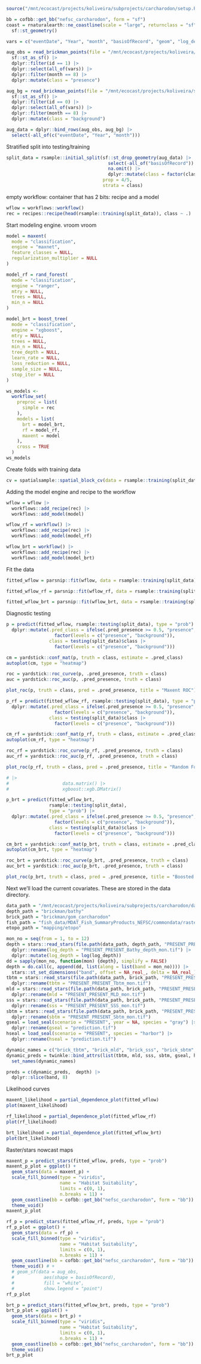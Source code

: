 ```r
source("/mnt/ecocast/projects/koliveira/subprojects/carcharodon/setup.R")
```

```r
bb = cofbb::get_bb("nefsc_carcharodon", form = "sf")
coast = rnaturalearth::ne_coastline(scale = "large", returnclass = "sf") |>
  sf::st_geometry()

vars = c("eventDate", "Year", "month", "basisOfRecord", "geom", "log_depth", "brick_tbtm", "brick_mld", "brick_sss", "brick_sbtm", "gseal", "hseal")

aug_obs = read_brickman_points(file = "/mnt/ecocast/projects/koliveira/subprojects/carcharodon/workflows/get_data_workflow/versions/v01/v01.003/brickman_covar_obs_bg.gpkg") |>
  sf::st_as_sf() |>
  dplyr::filter(id == 1) |>
  dplyr::select(all_of(vars)) |>
  dplyr::filter(month == 8) |>
  dplyr::mutate(class = "presence")

aug_bg = read_brickman_points(file = "/mnt/ecocast/projects/koliveira/subprojects/carcharodon/workflows/get_data_workflow/versions/v01/v01.003/brickman_covar_obs_bg.gpkg") |>
  sf::st_as_sf() |>
  dplyr::filter(id == 0) |>
  dplyr::select(all_of(vars)) |>
  dplyr::filter(month == 8) |>
  dplyr::mutate(class = "background")

aug_data = dplyr::bind_rows(aug_obs, aug_bg) |>
  select(-all_of(c("eventDate", "Year", "month")))

```

Stratified split into testing/training
```r
split_data = rsample::initial_split(sf::st_drop_geometry(aug_data) |>
                                      select(-all_of("basisOfRecord")) |>
                                      na.omit() |>
                                      dplyr::mutate(class = factor(class)), 
                                    prop = 4/5, 
                                    strata = class) 
```

empty workflow: container that has 2 bits: recipe and a model
```r
wflow = workflows::workflow()
rec = recipes::recipe(head(rsample::training(split_data)), class ~ .)
```

Start modeling engine. vroom vroom
```r
model = maxent(
  mode = "classification",
  engine = "maxnet",
  feature_classes = NULL,
  regularization_multiplier = NULL
)

model_rf = rand_forest(
  mode = "classification",
  engine = "ranger",
  mtry = NULL,
  trees = NULL,
  min_n = NULL
)

model_brt = boost_tree(
  mode = "classification",
  engine = "xgboost",
  mtry = NULL,
  trees = NULL,
  min_n = NULL,
  tree_depth = NULL,
  learn_rate = NULL,
  loss_reduction = NULL,
  sample_size = NULL,
  stop_iter = NULL
)
```

```r
ws_models <-
  workflow_set(
    preproc = list(
      simple = rec
    ),
    models = list(
      brt = model_brt, 
      rf = model_rf,
      maxent = model
    ),
    cross = TRUE
  )
ws_models
```

Create folds with training data
```r
cv = spatialsample::spatial_block_cv(data = rsample::training(split_data), v = 5, n = 5)
```



Adding the model engine and recipe to the workflow
```r
wflow = wflow |>
  workflows::add_recipe(rec) |>
  workflows::add_model(model)

wflow_rf = workflow() |>
  workflows::add_recipe(rec) |>
  workflows::add_model(model_rf)

wflow_brt = workflow() |>
  workflows::add_recipe(rec) |>
  workflows::add_model(model_brt)
```

Fit the data
```r
fitted_wflow = parsnip::fit(wflow, data = rsample::training(split_data))

fitted_wflow_rf = parsnip::fit(wflow_rf, data = rsample::training(split_data))

fitted_wflow_brt = parsnip::fit(wflow_brt, data = rsample::training(split_data))
```

Diagnostic testing
```r
p = predict(fitted_wflow, rsample::testing(split_data), type = "prob") |>
  dplyr::mutate(.pred_class = ifelse(.pred_presence >= 0.5, "presence", "background") |>
                  factor(levels = c("presence", "background")),
                class = testing(split_data)$class |>
                  factor(levels = c("presence", "background")))

cm = yardstick::conf_mat(p, truth = class, estimate = .pred_class)
autoplot(cm, type = "heatmap")

roc = yardstick::roc_curve(p, .pred_presence, truth = class)
auc = yardstick::roc_auc(p, .pred_presence, truth = class)

plot_roc(p, truth = class, pred = .pred_presence, title = "Maxent ROC")

```

```r
p_rf = predict(fitted_wflow_rf, rsample::testing(split_data), type = "prob") |>
  dplyr::mutate(.pred_class = ifelse(.pred_presence >= 0.5, "presence", "background") |>
                  factor(levels = c("presence", "background")),
                class = testing(split_data)$class |>
                  factor(levels = c("presence", "background")))

cm_rf = yardstick::conf_mat(p_rf, truth = class, estimate = .pred_class)
autoplot(cm_rf, type = "heatmap")

roc_rf = yardstick::roc_curve(p_rf, .pred_presence, truth = class)
auc_rf = yardstick::roc_auc(p_rf, .pred_presence, truth = class)

plot_roc(p_rf, truth = class, pred = .pred_presence, title = "Random Forest ROC")

```

```r
# |>
#                    data.matrix() |>
#                    xgboost::xgb.DMatrix()

p_brt = predict(fitted_wflow_brt, 
                rsample::testing(split_data), 
                type = "prob") |>
  dplyr::mutate(.pred_class = ifelse(.pred_presence >= 0.5, "presence", "background") |>
                  factor(levels = c("presence", "background")),
                class = testing(split_data)$class |>
                  factor(levels = c("presence", "background")))

cm_brt = yardstick::conf_mat(p_brt, truth = class, estimate = .pred_class)
autoplot(cm_brt, type = "heatmap")

roc_brt = yardstick::roc_curve(p_brt, .pred_presence, truth = class)
auc_brt = yardstick::roc_auc(p_brt, .pred_presence, truth = class)

plot_roc(p_brt, truth = class, pred = .pred_presence, title = "Boosted Regression Tree ROC")

```



Next we'll load the current covariates. These are stored in the data directory.
```r
data_path = "/mnt/ecocast/projects/koliveira/subprojects/carcharodon/data"
depth_path = "brickman/bathy"
brick_path = "brickman/gom_carcharodon"
fish_path = "fish_data/MDAT_Fish_SummaryProducts_NEFSC/commondata/raster_data"
etopo_path = "mapping/etopo"

mon_no = seq(from = 1, to = 12)
depth = stars::read_stars(file.path(data_path, depth_path, "PRESENT_PRESENT_Bathy_depth_mon.tif")) |>
  dplyr::rename(log_depth = "PRESENT_PRESENT_Bathy_depth_mon.tif") |>
  dplyr::mutate(log_depth = log(log_depth))
dd = sapply(mon_no, function(mon) {depth}, simplify = FALSE)
depth = do.call(c, append(dd, list(along = list(band = mon_no)))) |>
  stars::st_set_dimensions("band", offset = NA_real_, delta = NA_real_)
tbtm = stars::read_stars(file.path(data_path, brick_path, "PRESENT_PRESENT_Tbtm_mon.tif")) |>
  dplyr::rename(tbtm = "PRESENT_PRESENT_Tbtm_mon.tif")
mld = stars::read_stars(file.path(data_path, brick_path, "PRESENT_PRESENT_MLD_mon.tif")) |>
  dplyr::rename(mld = "PRESENT_PRESENT_MLD_mon.tif")
sss = stars::read_stars(file.path(data_path, brick_path, "PRESENT_PRESENT_SSS_mon.tif")) |>
  dplyr::rename(sss = "PRESENT_PRESENT_SSS_mon.tif")
sbtm = stars::read_stars(file.path(data_path, brick_path, "PRESENT_PRESENT_Sbtm_mon.tif")) |>
  dplyr::rename(sbtm = "PRESENT_PRESENT_Sbtm_mon.tif")
gseal = load_seal(scenario = "PRESENT", year = NA, species = "gray") |>
  dplyr::rename(gseal = "prediction.tif")
hseal = load_seal(scenario = "PRESENT", species = "harbor") |>
  dplyr::rename(hseal = "prediction.tif")

dynamic_names = c("brick_tbtm", "brick_mld", "brick_sss", "brick_sbtm", "gseal", "hseal")
dynamic_preds = twinkle::bind_attrs(list(tbtm, mld, sss, sbtm, gseal, hseal)) |>
  set_names(dynamic_names)

preds = c(dynamic_preds,  depth) |>
  dplyr::slice(band, 8)

```

Likelihood curves
```r
maxent_likelihood = partial_dependence_plot(fitted_wflow)
plot(maxent_likelihood)

rf_likelihood = partial_dependence_plot(fitted_wflow_rf)
plot(rf_likelihood)

brt_likelihood = partial_dependence_plot(fitted_wflow_brt)
plot(brt_likelihood)
```



Raster/stars nowcast maps
```r
maxent_p = predict_stars(fitted_wflow, preds, type = "prob")
maxent_p_plot = ggplot() +
  geom_stars(data = maxent_p) +
  scale_fill_binned(type = "viridis", 
                    name = "Habitat Suitability", 
                    limits = c(0, 1), 
                    n.breaks = 11) +
  geom_coastline(bb = cofbb::get_bb("nefsc_carcharodon", form = "bb")) +
  theme_void()
maxent_p_plot

rf_p = predict_stars(fitted_wflow_rf, preds, type = "prob")
rf_p_plot = ggplot() +
  geom_stars(data = rf_p) +
  scale_fill_binned(type = "viridis", 
                    name = "Habitat Suitability", 
                    limits = c(0, 1), 
                    n.breaks = 11) +
  geom_coastline(bb = cofbb::get_bb("nefsc_carcharodon", form = "bb")) +
  theme_void() # +
  # geom_sf(data = aug_obs, 
  #           aes(shape = basisOfRecord), 
  #           fill = "white", 
  #           show.legend = "point")
rf_p_plot

brt_p = predict_stars(fitted_wflow_brt, preds, type = "prob")
brt_p_plot = ggplot() +
  geom_stars(data = brt_p) +
  scale_fill_binned(type = "viridis", 
                    name = "Habitat Suitability", 
                    limits = c(0, 1), 
                    n.breaks = 11) +
  geom_coastline(bb = cofbb::get_bb("nefsc_carcharodon", form = "bb")) +
  theme_void()
brt_p_plot
```



